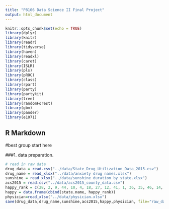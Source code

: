 ```yaml
---
title: "P8106 Data Science II Final Project"
output: html_document
---
```


```r
knitr::opts_chunk$set(echo = TRUE)
library(dplyr)
library(knitr)
library(readr)
library(tidyverse)
library(haven)
library(readxl)
library(caret)
library(ISLR)
library(pls)
library(pROC)
library(class)
library(rpart)
library(party)
library(partykit)
library(tree)
library(randomForest)
library(gbm)
library(pander)
library(e1071)
```

## R Markdown

#best group start here 

###1. data preparation.
```r
# read in raw data
drug_data = read.csv("../data/State_Drug_Utilization_Data_2015.csv")
drug_name = read_xlsx("../data/anxiety drug names.xlsx")
sunshine = read_xlsx("../data/sunshine duration by state.xlsx")
acs2015 = read.csv("../data/acs2015_county_data.csv")
happy_rank = c(28, 2, 9, 44, 10, 4, 18, 27, 12, 41, 1, 36, 35, 46, 14, 25, 49, 42, 22, 34, 30, 39, 7, 43, 45, 3, 20, 38, 21, 32, 16, 40, 23, 15, 47, 48, 31, 33, 26, 19, 6, 37, 11, 8, 29, 17, 24, 50, 13, 5)
happy = data.frame(cbind(state.name, happy_rank))
physician=read_xlsx("../data/physician.xlsx")
save(drug_data,drug_name,sunshine,acs2015,happy,physician, file="raw_data.Rdata")
```





















